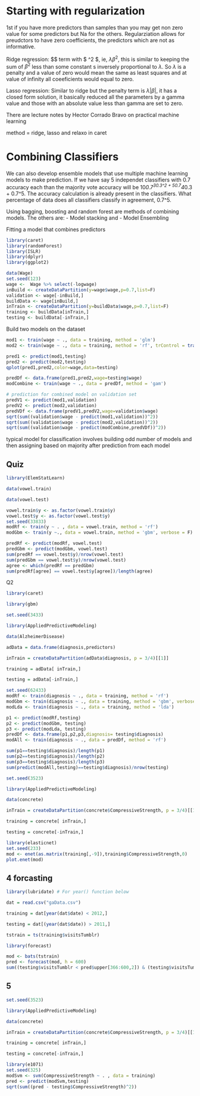 
# Starting with regularization

1st if you have more predictors than samples than you may get non zero value for some predictors
but Na for the others. Regularziation allows for preudctors to have zero coefficients, the predictors which are not as informative. 

Ridge regression:
$\lambda $ term with $ \beta^2 $, ie, $\lambda \beta^2$, this is similar to keeping the sum of
$\beta^2$ less than some constant s inversely proportional to $\lambda$. So $\lambda$ is a penalty and a value of zero would mean the same as least squares and at value of infinity all
coeeficients would equal to zero.

Lasso regression:
Similar to ridge but the penalty term is $\lambda |\beta|$, it has a closed form solution, it basically reduced all the parameters by a gamma value and those with an absolute value less than gamma are set to zero. 

There are lecture notes by Hector Corrado Bravo on practical machine learning

method = ridge, lasso and relaxo in caret

# Combining Classifiers

We can also develop ensemble models that use multiple machine learning models to make prediction. If we have say 5 independet classifiers with 0.7 accuracy each than the majority
vote accuracy will be 10*0.7^3*0.3^2 + 5*0.7^4*0.3 + 0.7^5. The accuracy calculation is already present in the classifiers. What percentage of data does all classifiers classify in agreement, 0.7^5. 

Using bagging, boosting and random forest are methods of combining models. The others are:
- Model stacking and
- Model Ensembling

Fitting a model that combines predictors

```r
library(caret)
library(randomForest)
library(ISLR)
library(dplyr)
library(ggplot2)
```

```r
data(Wage)
set.seed(123)
wage <-  Wage %>% select(-logwage)
inBuild <- createDataPartition(y=wage$wage,p=0.7,list=F)
validation <- wage[-inBuild,]
buildData <- wage[inBuild,]
inTrain <- createDataPartition(y=buildData$wage,p=0.7,list=F)
training <- buildData[inTrain,]
testing <- buildData[-inTrain,]
```

Build two models on the dataset
```r
mod1 <- train(wage ~ ., data = training, method = 'glm')
mod2 <- train(wage ~ ., data = training, method = 'rf', trControl = trainControl(method = 'cv'),number = 3 )
```

```r
pred1 <- predict(mod1,testing)
pred2 <- predict(mod2,testing)
qplot(pred1,pred2,color=wage,data=testing)
```


```r
predDf <- data.frame(pred1,pred2,wage=testing$wage)
modCombine <- train(wage ~ ., data = predDf, method = 'gam')
```

```r
# prediction for combined model on validation set 
predV1 <- predict(mod1,validation)
predV2 <- predict(mod2,validation)
predVDf <- data.frame(predV1,predV2,wage=validation$wage)
sqrt(sum((validation$wage - predict(mod1,validation))^2))
sqrt(sum((validation$wage - predict(mod2,validation))^2))
sqrt(sum((validation$wage - predict(modCombine,predVDf))^2))
```

typical model for classification involves building odd number of models and then assigning based on majority after prediction from each model


## Quiz

```r
library(ElemStatLearn)

data(vowel.train)

data(vowel.test)
```

```r
vowel.train$y <- as.factor(vowel.train$y)
vowel.test$y <- as.factor(vowel.test$y)
set.seed(33833)
modRf <- train(y ~ . , data = vowel.train, method = 'rf')
modGbm <- train(y ~., data = vowel.train, method = 'gbm', verbose = F)
```

```r
predRf <- predict(modRf, vowel.test)
predGbm <- predict(modGbm, vowel.test)
sum(predRf == vowel.test$y)/nrow(vowel.test)
sum(predGbm == vowel.test$y)/nrow(vowel.test)
agree <- which(predRf == predGbm)
sum(predRf[agree] == vowel.test$y[agree])/length(agree)
```

Q2 
```r
library(caret)

library(gbm)

set.seed(3433)

library(AppliedPredictiveModeling)

data(AlzheimerDisease)

adData = data.frame(diagnosis,predictors)

inTrain = createDataPartition(adData$diagnosis, p = 3/4)[[1]]

training = adData[ inTrain,]

testing = adData[-inTrain,]
```
```r
set.seed(62433)
modRf <- train(diagnosis ~ ., data = training, method = 'rf')
modGbm <- train(diagnosis ~ ., data = training, method = 'gbm', verbose = F)
modLda <- train(diagnosis ~ ., data = training, method = 'lda')
```
```r
p1 <- predict(modRf,testing)
p2 <- predict(modGbm, testing)
p3 <- predict(modLda, testing)
predDf <- data.frame(p1,p2,p3,diagnosis= testing$diagnosis)
modAll <- train(diagnosis ~ ., data = predDf, method = 'rf')
```
```r
sum(p1==testing$diagnosis)/length(p1)
sum(p2==testing$diagnosis)/length(p2)
sum(p3==testing$diagnosis)/length(p3)
sum(predict(modAll,testing)==testing$diagnosis)/nrow(testing)
```
```r
set.seed(3523)

library(AppliedPredictiveModeling)

data(concrete)

inTrain = createDataPartition(concrete$CompressiveStrength, p = 3/4)[[1]]

training = concrete[ inTrain,]

testing = concrete[-inTrain,]
```

```r
library(elasticnet)
set.seed(233)
mod <- enet(as.matrix(training[,-9]),training$CompressiveStrength,0)
plot.enet(mod)
```


## 4 forcasting

```r
library(lubridate) # For year() function below

dat = read.csv("gaData.csv")

training = dat[year(dat$date) < 2012,]

testing = dat[(year(dat$date)) > 2011,]

tstrain = ts(training$visitsTumblr)
```

```r
library(forecast)
```

```r
mod <- bats(tstrain)
pred <- forecast(mod, h = 600)
sum((testing$visitsTumblr < pred$upper[366:600,2]) & (testing$visitsTumblr > pred$lower[366:600,2]))/nrow(testing)
```


## 5

```r
set.seed(3523)

library(AppliedPredictiveModeling)

data(concrete)

inTrain = createDataPartition(concrete$CompressiveStrength, p = 3/4)[[1]]

training = concrete[ inTrain,]

testing = concrete[-inTrain,]
```

```r
library(e1071)
set.seed(325)
modSvm <- svm(CompressiveStrength ~ . , data = training)
pred <- predict(modSvm,testing)
sqrt(sum((pred - testing$CompressiveStrength)^2))
```

